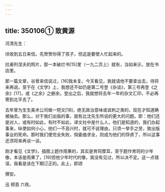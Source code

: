 ```yaml
---
---
---
```

title: 350106① 致黄源
---




河清先生：

顷收到五日来信。先贺贺你得了孩子，但这是要使人忙起来的。

拉甫列涅夫的照片，那一本破烂书[15]里（一九二页上）就有，当如来示，放在书店里。

那一篇文章，谷曾来信说过，[16]我未复。今天看见，我就请他不要拿出去，待将来再说。至于在《文学》上，我想还不如仍是第二号登《杂谈》，第三号再登《之余》[17]，或《之余》之删余。登出之后，我就想将去年一年的杂文汇印，不必再寄到北平去了。

去年曾为生生美术公司做一短文[18]，绝无政治意味或讽刺之类的，现在才知道确被抽去。那么，对于我们出版的事，就有比沈先生所说的更大的问题。即：他们还是对人，或有时如此，有时不如此，译文社中是什么人，他们是知道的，我们办起事来，纵使如何小心，他们一不高兴时，就可不说理由，只须一举手之劳，致出版事业的死命。那时我们便完全失败，倘委曲求全，则成为他们的俘虏了，所以这事还须将来再谈一谈。

刚才看见《文学》，插图上题作雨果的，其实是育珂摩耳，至于题作育珂的少年像，本该是雨果了，[19]但他少年时代的像，我没有见过，所以决不定。这一点错误，我看是该在下期订正的。此上，即颂

撰安。

迅 顿首 六夜。